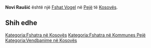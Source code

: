 {{Fshat në Kosovës
 | Emri                = Novi Raušić
| srp_N_name = Novi Raušić
| srp_N_FULL_NAME_RO = Novi Raušić
| srp_N_FULL_NAME_ND_RO = Novi Rausic
| srp_N_SORT_NAME_RG = NOVIRAUSIC
| srp_N_FULL_NAME_RG = Novi Raušić
| srp_N_FULL_NAME_ND_RG = Novi Rausic

 | Emri (Rasa dhanore) = 
 | Figura              = 
 | Shteti              = Kosovo
 | Komuna              = Pejë
 | Kodi postar         = 
 | Sipërfaqja          = 

 | Popullsia           = 

 | Regj. i popullsisë  = 
 | Dend. e popullsisë  = 
 | Faqja zyrtare       = 
 <!--- Koordinatat ----> 
 | Gjerësia            = 42.609722
 | Gjatësia            = 20.326667
 | Lartësia            = 
}}
'''Novi Raušić''' është një [[Fshat Vogel]] në [[Pejë]] të [[Kosovës]].

<!-- == Gjeografia == -->
<!-- == Historia == -->
<!-- == Demografia == -->
== Shih edhe ==
{{Komuna Pejë}}
{{Kosovo-Administrata-Cung}}

[[Kategoria:Fshatra në Kosovës]]
[[Kategoria:Fshatra në Kommunes Pejë]]
[[Kategoria:Vendbanime në Kosovës]]
